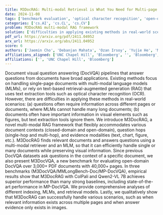 ```yaml
---
title: M3DocRAG: Multi-modal Retrieval is What You Need for Multi-page Multi-document Understanding
date: 2024-11-08
tags: ['benchmark evaluation', 'optical character recognition', 'open-domain DocVQA', 'multi-modal RAG framework', 'indexing', 'retrieval models', 'Document visual question answering', 'multi-modal language models', 'text-based retrieval-augmented generation']
categories: ['cs.AI', 'cs.CL', 'cs.CV']
problem: M3DocRAG multi-modal RAG framework
solution: ['difficulties in applying existing methods in real-world scenarios']
pdf_url: https://arxiv.org/pdf/2411.04952
arx_url: https://arxiv.org/abs/2411.04952
score: 6
authors: ['Jaemin Cho', 'Debanjan Mahata', 'Ozan Irsoy', 'Yujie He', 'Mohit Bansal', 'Ozan İrsoy']
affiliations_aligned: ['UNC Chapel Hill', 'Bloomberg', '', 'Bloomberg', 'UNC Chapel Hill', 'Bloomberg']
affiliations: ['', 'UNC Chapel Hill', 'Bloomberg']
---
```



Document visual question answering (DocVQA) pipelines that answer questions from documents have broad applications. Existing methods focus on handling single-page documents with multi-modal language models (MLMs), or rely on text-based retrieval-augmented generation (RAG) that uses text extraction tools such as optical character recognition (OCR). However, there are difficulties in applying these methods in real-world scenarios: (a) questions often require information across different pages or documents, where MLMs cannot handle many long documents; (b) documents often have important information in visual elements such as figures, but text extraction tools ignore them. We introduce M3DocRAG, a novel multi-modal RAG framework that flexibly accommodates various document contexts (closed-domain and open-domain), question hops (single-hop and multi-hop), and evidence modalities (text, chart, figure, etc.). M3DocRAG finds relevant documents and answers questions using a multi-modal retriever and an MLM, so that it can efficiently handle single or many documents while preserving visual information. Since previous DocVQA datasets ask questions in the context of a specific document, we also present M3DocVQA, a new benchmark for evaluating open-domain DocVQA over 3,000+ PDF documents with 40,000+ pages. In three benchmarks (M3DocVQA/MMLongBench-Doc/MP-DocVQA), empirical results show that M3DocRAG with ColPali and Qwen2-VL 7B achieves superior performance than many strong baselines, including state-of-the-art performance in MP-DocVQA. We provide comprehensive analyses of different indexing, MLMs, and retrieval models. Lastly, we qualitatively show that M3DocRAG can successfully handle various scenarios, such as when relevant information exists across multiple pages and when answer evidence only exists in images.